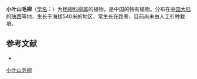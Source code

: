 {{Speciesbox
| name = 小叶山毛柳
| status = 
| status_system = 
| image =
| genus = Salix
| species = pseudopermollis
| authority = C. Y. Yu et Ch. Y. Yang
}}

'''小叶山毛柳'''（[[学名|学名]]：{{lang|la|''Salix pseudopermollis''}}）为[[杨柳科|杨柳科]][[柳属|柳属]]的植物，是中国的特有植物。分布在[[中国大陆|中国大陆]]的[[陕西|陕西]]等地，生长于海拔540米的地区，常生长在路旁，目前尚未由人工引种栽培。

== 参考文献 ==
<div class="references-small">
* {{cite web| url =http://www.bioinfo.cn/db05/KmzwSpecies.php?action=view&id=20559| title =小叶山毛柳| work =《中国高等植物数据库全库》| publisher =中国科学院微生物研究所| author =昆明植物研究所| accessdate =2009-02-25| deadurl =yes| archiveurl =https://web.archive.org/web/20160305011236/http://www.bioinfo.cn/db05/KmzwSpecies.php?action=view&id=20559| archivedate =2016-03-05}}
</div>
{{Taxonbar|from=Q10958118}}

[[Category:柳属|小叶山毛柳]]


{{植物小作品}}